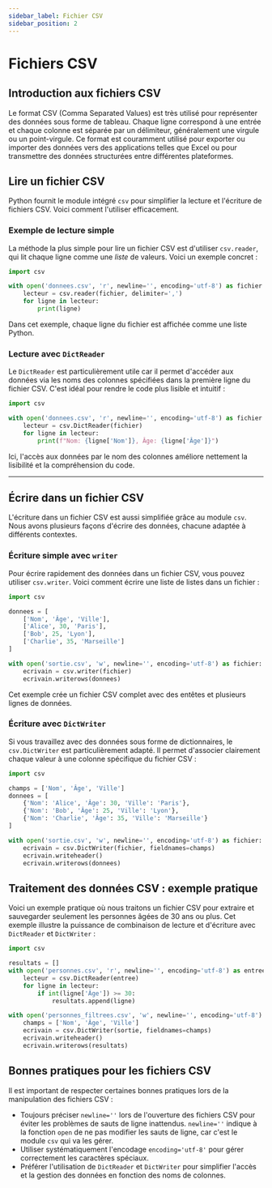 ```yaml
---
sidebar_label: Fichier CSV
sidebar_position: 2
---
```


# Fichiers CSV

## Introduction aux fichiers CSV

Le format CSV (Comma Separated Values) est très utilisé pour représenter des
données sous forme de tableau. Chaque ligne correspond à une entrée et chaque
colonne est séparée par un délimiteur, généralement une virgule ou un
point-virgule. Ce format est couramment utilisé pour exporter ou importer des
données vers des applications telles que Excel ou pour transmettre des données
structurées entre différentes plateformes.

## Lire un fichier CSV

Python fournit le module intégré `csv` pour simplifier la lecture et l'écriture
de fichiers CSV. Voici comment l'utiliser efficacement.

### Exemple de lecture simple

La méthode la plus simple pour lire un fichier CSV est d'utiliser `csv.reader`,
qui lit chaque ligne comme une *liste* de valeurs. Voici un exemple concret :

```python
import csv

with open('donnees.csv', 'r', newline='', encoding='utf-8') as fichier:
    lecteur = csv.reader(fichier, delimiter=',')
    for ligne in lecteur:
        print(ligne)
```

Dans cet exemple, chaque ligne du fichier est affichée comme une liste Python.

### Lecture avec `DictReader`

Le `DictReader` est particulièrement utile car il permet d'accéder aux données
via les noms des colonnes spécifiées dans la première ligne du fichier CSV.
C'est idéal pour rendre le code plus lisible et intuitif :

```python
import csv

with open('donnees.csv', 'r', newline='', encoding='utf-8') as fichier:
    lecteur = csv.DictReader(fichier)
    for ligne in lecteur:
        print(f"Nom: {ligne['Nom']}, Âge: {ligne['Âge']}")
```

Ici, l'accès aux données par le nom des colonnes améliore nettement la
lisibilité et la compréhension du code.

---

## Écrire dans un fichier CSV

L'écriture dans un fichier CSV est aussi simplifiée grâce au module `csv`. Nous
avons plusieurs façons d'écrire des données, chacune adaptée à différents
contextes.

### Écriture simple avec `writer`

Pour écrire rapidement des données dans un fichier CSV, vous pouvez utiliser
`csv.writer`. Voici comment écrire une liste de listes dans un fichier :

```python
import csv

donnees = [
    ['Nom', 'Âge', 'Ville'],
    ['Alice', 30, 'Paris'],
    ['Bob', 25, 'Lyon'],
    ['Charlie', 35, 'Marseille']
]

with open('sortie.csv', 'w', newline='', encoding='utf-8') as fichier:
    ecrivain = csv.writer(fichier)
    ecrivain.writerows(donnees)
```

Cet exemple crée un fichier CSV complet avec des entêtes et plusieurs lignes de
données.

### Écriture avec `DictWriter`

Si vous travaillez avec des données sous forme de dictionnaires, le
`csv.DictWriter` est particulièrement adapté. Il permet d'associer clairement
chaque valeur à une colonne spécifique du fichier CSV :

```python
import csv

champs = ['Nom', 'Âge', 'Ville']
donnees = [
    {'Nom': 'Alice', 'Âge': 30, 'Ville': 'Paris'},
    {'Nom': 'Bob', 'Âge': 25, 'Ville': 'Lyon'},
    {'Nom': 'Charlie', 'Âge': 35, 'Ville': 'Marseille'}
]

with open('sortie.csv', 'w', newline='', encoding='utf-8') as fichier:
    ecrivain = csv.DictWriter(fichier, fieldnames=champs)
    ecrivain.writeheader()
    ecrivain.writerows(donnees)
```

## Traitement des données CSV : exemple pratique

Voici un exemple pratique où nous traitons un fichier CSV pour extraire et
sauvegarder seulement les personnes âgées de 30 ans ou plus. Cet exemple
illustre la puissance de combinaison de lecture et d'écriture avec `DictReader`
et `DictWriter` :

```python
import csv

resultats = []
with open('personnes.csv', 'r', newline='', encoding='utf-8') as entree:
    lecteur = csv.DictReader(entree)
    for ligne in lecteur:
        if int(ligne['Âge']) >= 30:
            resultats.append(ligne)

with open('personnes_filtrees.csv', 'w', newline='', encoding='utf-8') as sortie:
    champs = ['Nom', 'Âge', 'Ville']
    ecrivain = csv.DictWriter(sortie, fieldnames=champs)
    ecrivain.writeheader()
    ecrivain.writerows(resultats)
```

## Bonnes pratiques pour les fichiers CSV

Il est important de respecter certaines bonnes pratiques lors de la
manipulation des fichiers CSV :

- Toujours préciser `newline=''` lors de l'ouverture des fichiers CSV pour
  éviter les problèmes de sauts de ligne inattendus. `newline=''` indique à la fonction
  `open` de ne pas modifier les sauts de ligne, car c'est le module `csv` qui
  va les gérer.
- Utiliser systématiquement l'encodage `encoding='utf-8'` pour gérer
  correctement les caractères spéciaux.
- Préférer l'utilisation de `DictReader` et `DictWriter` pour simplifier
  l'accès et la gestion des données en fonction des noms de colonnes.

